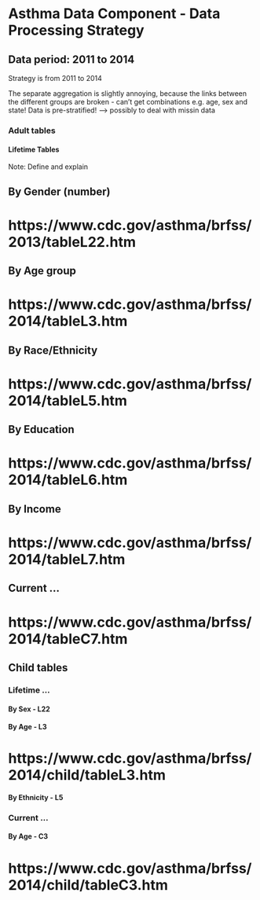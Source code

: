 # Asthma Data Component - Data Processing Strategy

## Data period: 2011 to 2014


Strategy is from 2011 to 2014


The separate aggregation is slightly annoying, because the links between the different
groups are broken - can't get combinations e.g. age, sex and state!
Data is pre-stratified! --> possibly to deal with missin data

### Adult tables

#### Lifetime Tables

Note: Define and explain

## By Gender (number)
# https://www.cdc.gov/asthma/brfss/2013/tableL22.htm

## By Age group
# https://www.cdc.gov/asthma/brfss/2014/tableL3.htm

## By Race/Ethnicity
# https://www.cdc.gov/asthma/brfss/2014/tableL5.htm

## By Education
# https://www.cdc.gov/asthma/brfss/2014/tableL6.htm

## By Income
# https://www.cdc.gov/asthma/brfss/2014/tableL7.htm

## Current ...

# https://www.cdc.gov/asthma/brfss/2014/tableC7.htm

## Child tables

### Lifetime ...

#### By Sex - L22

#### By Age - L3
# https://www.cdc.gov/asthma/brfss/2014/child/tableL3.htm

#### By Ethnicity - L5

### Current ...

#### By Age - C3
# https://www.cdc.gov/asthma/brfss/2014/child/tableC3.htm
